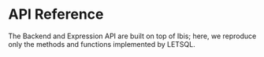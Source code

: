 # API Reference

The Backend and Expression API are built on top of Ibis; here, we reproduce only the methods and functions implemented by LETSQL.